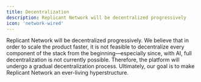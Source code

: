 ```yaml
---
title: Decentralization
description: Replicant Network will be decentralized progressively
icon: 'network-wired'
---
```


Replicant Network will be decentralized progressively. We believe that in order to scale the product faster, it is not feasible to decentralize every component of the stack from the beginning—especially since, with AI, full decentralization is not currently possible. Therefore, the platform will undergo a gradual decentralization process. Ultimately, our goal is to make Replicant Network an ever-living hyperstructure.
